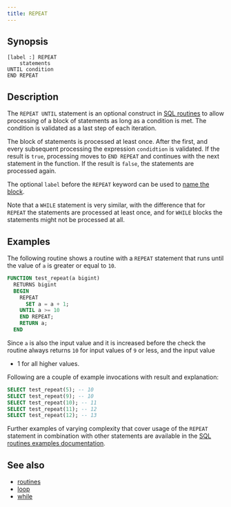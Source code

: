 ```yaml
---
title: REPEAT
---
```


## Synopsis

```text
[label :] REPEAT
    statements
UNTIL condition
END REPEAT
```

## Description

The `REPEAT UNTIL` statement is an optional construct in [SQL
routines](/sql/routines/introduction) to allow processing of a block of statements
as long as a condition is met. The condition is validated as a last step of each
iteration.

The block of statements is processed at least once. After the first, and every
subsequent processing the expression `condidtion` is validated. If the result is
`true`, processing moves to `END REPEAT` and continues with the next statement in
the function. If the result is `false`, the statements are processed again.

The optional `label` before the `REPEAT` keyword can be used to [name the
block](/sql/routines/introduction#labels).

Note that a `WHILE` statement is very similar, with the difference that for
`REPEAT` the statements are processed at least once, and for `WHILE` blocks the
statements might not be processed at all.

## Examples

The following routine shows a routine with a `REPEAT` statement that runs until
the value of `a` is greater or equal to `10`.

```sql
FUNCTION test_repeat(a bigint)
  RETURNS bigint
  BEGIN
    REPEAT
      SET a = a + 1;
    UNTIL a >= 10
    END REPEAT;
    RETURN a;
  END
```

Since `a` is also the input value and it is increased before the check the
routine always returns `10` for input values of `9` or less, and the input value
+ 1 for all higher values.

Following are a couple of example invocations with result and explanation:

```sql
SELECT test_repeat(5); -- 10
SELECT test_repeat(9); -- 10
SELECT test_repeat(10); -- 11
SELECT test_repeat(11); -- 12
SELECT test_repeat(12); -- 13
```

Further examples of varying complexity that cover usage of the `REPEAT`
statement in combination with other statements are available in the [SQL
routines examples documentation](/sql/routines/examples).

## See also

* [routines](/sql/routines/introduction)
* [loop](/sql/routines/loop)
* [while](/sql/routines/while)
